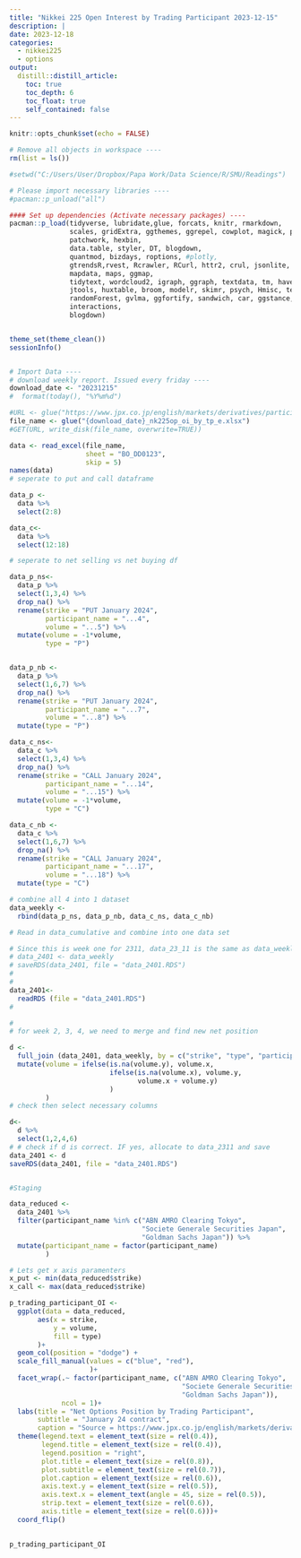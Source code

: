 ```yaml
---
title: "Nikkei 225 Open Interest by Trading Participant 2023-12-15"
description: |
date: 2023-12-18
categories:
  - nikkei225
  - options
output:
  distill::distill_article:
    toc: true
    toc_depth: 6
    toc_float: true    
    self_contained: false
---
```



```r
knitr::opts_chunk$set(echo = FALSE)
```

```r


# Remove all objects in workspace ----
rm(list = ls())

#setwd("C:/Users/User/Dropbox/Papa Work/Data Science/R/SMU/Readings")

# Please import necessary libraries ----
#pacman::p_unload("all")

#### Set up dependencies (Activate necessary packages) ----
pacman::p_load(tidyverse, lubridate,glue, forcats, knitr, rmarkdown,
               scales, gridExtra, ggthemes, ggrepel, cowplot, magick, plotrix, 
               patchwork, hexbin,
               data.table, styler, DT, blogdown,
               quantmod, bizdays, roptions, #plotly,
               gtrendsR,rvest, Rcrawler, RCurl, httr2, crul, jsonlite, RSelenium, httr,
               mapdata, maps, ggmap,
               tidytext, wordcloud2, igraph, ggraph, textdata, tm, haven, readxl,
               jtools, huxtable, broom, modelr, skimr, psych, Hmisc, texreg, GGally,
               randomForest, gvlma, ggfortify, sandwich, car, ggstance, broom.mixed,
               interactions,
               blogdown)


theme_set(theme_clean())
sessionInfo()


# Import Data ----
# download weekly report. Issued every friday ----
download_date <- "20231215"
#  format(today(), "%Y%m%d")

#URL <- glue("https://www.jpx.co.jp/english/markets/derivatives/participant-volume/o4sio7000000346f-att/{download_date}_volume_by_participant_whole_day.xlsx")
file_name <- glue("{download_date}_nk225op_oi_by_tp_e.xlsx")
#GET(URL, write_disk(file_name, overwrite=TRUE))

data <- read_excel(file_name,
                   sheet = "BO_DD0123",
                   skip = 5)
names(data)
# seperate to put and call dataframe

data_p <-
  data %>% 
  select(2:8)

data_c<-
  data %>% 
  select(12:18)

# seperate to net selling vs net buying df

data_p_ns<-
  data_p %>% 
  select(1,3,4) %>% 
  drop_na() %>% 
  rename(strike = "PUT January 2024",
         participant_name = "...4",
         volume = "...5") %>% 
  mutate(volume = -1*volume,
         type = "P")


data_p_nb <-
  data_p %>% 
  select(1,6,7) %>% 
  drop_na() %>% 
  rename(strike = "PUT January 2024",
         participant_name = "...7",
         volume = "...8") %>% 
  mutate(type = "P")

data_c_ns<-
  data_c %>% 
  select(1,3,4) %>% 
  drop_na() %>% 
  rename(strike = "CALL January 2024",
         participant_name = "...14",
         volume = "...15") %>% 
  mutate(volume = -1*volume,
         type = "C")

data_c_nb <-
  data_c %>% 
  select(1,6,7) %>% 
  drop_na() %>% 
  rename(strike = "CALL January 2024",
         participant_name = "...17",
         volume = "...18") %>% 
  mutate(type = "C")

# combine all 4 into 1 dataset
data_weekly <-
  rbind(data_p_ns, data_p_nb, data_c_ns, data_c_nb)

# Read in data_cumulative and combine into one data set

# Since this is week one for 2311, data_23_11 is the same as data_weekly
# data_2401 <- data_weekly
# saveRDS(data_2401, file = "data_2401.RDS")
# 
# 
data_2401<-
  readRDS (file = "data_2401.RDS")
# 

# 
# for week 2, 3, 4, we need to merge and find new net position

d <-
  full_join (data_2401, data_weekly, by = c("strike", "type", "participant_name")) %>%
  mutate(volume = ifelse(is.na(volume.y), volume.x,
                         ifelse(is.na(volume.x), volume.y,
                                volume.x + volume.y)
                         )
         )
# check then select necessary columns

d<-
  d %>%
  select(1,2,4,6)
# # check if d is correct. IF yes, allocate to data_2311 and save
data_2401 <- d
saveRDS(data_2401, file = "data_2401.RDS")


#Staging

data_reduced <-
  data_2401 %>% 
  filter(participant_name %in% c("ABN AMRO Clearing Tokyo",
                                 "Societe Generale Securities Japan",
                                 "Goldman Sachs Japan")) %>%
  mutate(participant_name = factor(participant_name)
         )

# Lets get x axis paramenters
x_put <- min(data_reduced$strike)
x_call <- max(data_reduced$strike)

p_trading_participant_OI <-
  ggplot(data = data_reduced,
       aes(x = strike,
           y = volume,
           fill = type)
       )+
  geom_col(position = "dodge") +
  scale_fill_manual(values = c("blue", "red"),
                    )+
  facet_wrap(.~ factor(participant_name, c("ABN AMRO Clearing Tokyo",
                                           "Societe Generale Securities Japan",
                                           "Goldman Sachs Japan")),
             ncol = 1)+
  labs(title = "Net Options Position by Trading Participant",
       subtitle = "January 24 contract",
       caption = "Source = https://www.jpx.co.jp/english/markets/derivatives/participant-volume/index.html")+
  theme(legend.text = element_text(size = rel(0.4)),
        legend.title = element_text(size = rel(0.4)),
        legend.position = "right",
        plot.title = element_text(size = rel(0.8)),
        plot.subtitle = element_text(size = rel(0.7)),
        plot.caption = element_text(size = rel(0.6)),
        axis.text.y = element_text(size = rel(0.5)),
        axis.text.x = element_text(angle = 45, size = rel(0.5)),
        strip.text = element_text(size = rel(0.6)),
        axis.title = element_text(size = rel(0.6)))+
  coord_flip()
 
```
```r
p_trading_participant_OI
```
